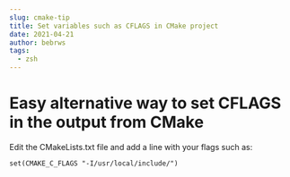 ```yaml
---
slug: cmake-tip
title: Set variables such as CFLAGS in CMake project
date: 2021-04-21
author: bebrws
tags:
  - zsh
---
```


# Easy alternative way to set CFLAGS in the output from CMake

Edit the CMakeLists.txt file and add a line with your flags such as:

```
set(CMAKE_C_FLAGS "-I/usr/local/include/")
```
